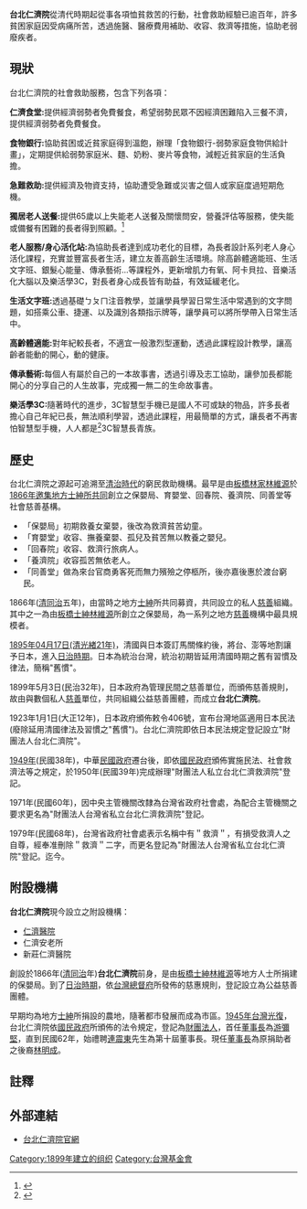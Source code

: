 {{Inappropriate tone|time=2019-07-04T18:16:45+00:00}}

'''台北仁濟院'''從清代時期起從事各項恤貧救苦的行動，社會救助經驗已逾百年，許多貧困家庭因受病痛所苦，透過施醫、醫療費用補助、收容、救濟等措施，協助老弱廢疾者。

==現狀==
台北仁濟院的社會救助服務，包含下列各項：

'''仁濟食堂:'''提供經濟弱勢者免費餐食，希望弱勢民眾不因經濟困難陷入三餐不濟，提供經濟弱勢者免費餐食。

'''食物銀行:'''協助貧困或近貧家庭得到溫飽，辦理「食物銀行-弱勢家庭食物供給計畫」，定期提供給弱勢家庭米、麵、奶粉、麥片等食物，減輕近貧家庭的生活負擔。

'''急難救助:'''提供經濟及物資支持，協助遭受急難或災害之個人或家庭度過短期危機。

'''獨居老人送餐:'''提供65歲以上失能老人送餐及關懷問安，營養評估等服務，使失能或備餐有困難的長者得到照顧。<ref>{{Cite web |url=http://www.tjci-ts.org.tw/ |title=仁濟安老 |access-date=2021-08-20 |archive-date=2012-09-08 |archive-url=https://web.archive.org/web/20120908082240/http://www.tjci-ts.org.tw/ |dead-url=no }}</ref>

'''老人服務/身心活化站:'''為協助長者達到成功老化的目標，為長者設計系列老人身心活化課程，充實並豐富長者生活，建立友善高齡生活環境。除高齡體適能班、生活文字班、銀髮心能量、傳承藝術…等課程外，更新增肌力有氧、阿卡貝拉、音樂活化大腦以及樂活學3C，對長者身心成長皆有助益，有效延緩老化。

'''生活文字班:'''透過基礎ㄅㄆㄇ注音教學，並讓學員學習日常生活中常遇到的文字問題，如搭乘公車、捷運、以及識別各類指示牌等，讓學員可以將所學帶入日常生活中。

'''高齡體適能:'''對年紀較長者，不適宜一般激烈型運動，透過此課程設計教學，讓高齡者能動的開心，動的健康。

'''傳承藝術:'''每個人有屬於自己的一本故事書，透過引導及志工協助，讓參加長都能開心的分享自己的人生故事，完成獨一無二的生命故事書。

'''樂活學3C:'''隨著時代的進步，3C智慧型手機已是國人不可或缺的物品，許多長者擔心自己年紀已長，無法順利學習，透過此課程，用最簡單的方式，讓長者不再害怕智慧型手機，人人都是<ref>{{Cite web |url=http://www.tjci.org.tw/dispPageBox/mainCp_2014.aspx?ddsPageID=MAINNEWSA&dbid=4975336330 |title=就業聯合訓練課程招生就業聯合訓練課程招生 |access-date=2019-08-04 |archive-date=2020-07-04 |archive-url=https://web.archive.org/web/20200704190456/http://www.tjci.org.tw/dispPageBox/mainCp_2014.aspx?ddsPageID=MAINNEWSA&dbid=4975336330 |dead-url=no }}</ref>3C智慧長青族。

==歷史==
台北仁濟院之源起可追溯至[[台灣清治時期|清治時代]]的窮民救助機構。最早是由[[板橋林家|板橋林家]][[林維源|林維源]]於[[1866年|1866年邀集地方士紳所共同]]創立之保嬰局、育嬰堂、回春院、養濟院、同善堂等社會慈善基構。

*「保嬰局」初期救養女棄嬰，後改為救濟貧苦幼童。
*「育嬰堂」收容、撫養棄嬰、孤兒及貧苦無以教養之嬰兒。
*「回春院」收容、救濟行旅病人。
*「養濟院」收容孤苦無依老人。
*「同善堂」做為來台官商勇客死而無力殯殮之停柩所，後亦嘉後惠於渡台窮民。

1866年([[清|清]][[同治|同治]]五年)，由當時之地方[[士紳|士紳]]所共同募資，共同設立的私人[[慈善|慈善]]組織。其中之一為由[[板橋區_(新北市)|板橋]][[士紳|士紳]][[林維源|林維源]]所創立之保嬰局，為一系列之地方[[慈善|慈善]]機構中最具規模者。

[[1895年|1895年04月17日(清光緖21年)]]，清國與日本簽訂馬關條約後，將台、澎等地割讓予日本，進入[[台灣日治時期|日治時期]]。日本為統治台灣，統治初期皆延用清國時期之舊有習慣及律法，簡稱"舊慣"。

1899年5月3日(民治32年)，日本政府為管理民間之慈善單位，而頒佈慈善規則，故由與數個私人[[慈善|慈善]]單位，共同組織公益慈善團體，而成立'''台北仁濟院'''。

1923年1月1日(大正12年)，日本政府頒佈敕令406號，宣布台灣地區適用日本民法(廢除延用清國律法及習慣之"舊慣")。台北仁濟院即依日本民法規定登記設立"財團法人台北仁濟院"。

[[1949年|1949年]](民國38年)，中華[[國民政府|民國政府]]遷台後，即依[[國民政府|國民政府]]頒佈實施民法、社會救濟法等之規定，於1950年(民國39年)完成辦理"財團法人私立台北仁濟救濟院"登記。

1971年(民國60年)，因中央主管機關改隸為台灣省政府社會處，為配合主管機關之要求更名為"財團法人台灣省私立台北仁濟救濟院"登記。

1979年(民國68年)，台灣省政府社會處表示名稱中有＂救濟＂，有損受救濟人之自尊，經奉准刪除＂救濟＂二字，而更名登記為"財團法人台灣省私立台北仁濟院"登記。迄今。

==附設機構==
'''台北仁濟院'''現今設立之附設機構：
*[[仁濟醫院_(臺北市)|仁濟醫院]]
*仁濟安老所
*新莊仁濟醫院

創設於1866年([[清|清]][[同治|同治]]年)'''台北仁濟院'''前身，是由[[板橋區_(新北市)|板橋]][[士紳|士紳]][[林維源|林維源]]等地方人士所捐建的保嬰局。到了[[台灣日治時期|日治時期]]，依[[台灣總督府|台灣總督府]]所發佈的慈惠規則，登記設立為公益慈善團體。

早期均為地方[[士紳|士紳]]所捐設的農地，隨著都市發展而成為市區。[[1945年|1945年]][[台灣光復|台灣光復]]，台北仁濟院依[[國民政府|國民政府]]所頒佈的法令規定，登記為[[財團法人|財團法人]]，首任[[董事長|董事長]]為[[游彌堅|游彌堅]]，直到民國62年，始禮聘[[連震東|連震東]]先生為第十屆董事長。現任[[董事長|董事長]]為原捐助者之後裔[[林明成|林明成]]。

==註釋==
{{reflist}}

==外部連結==
* [http://www.tjci.org.tw/ 台北仁濟院官網] {{Wayback|url=http://www.tjci.org.tw/ |date=20140517004423 }}

[[Category:1899年建立的组织|Category:1899年建立的组织]]
[[Category:台灣基金會|Category:台灣基金會]]